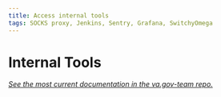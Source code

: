 ```yaml
---
title: Access internal tools
tags: SOCKS proxy, Jenkins, Sentry, Grafana, SwitchyOmega
---
```


# Internal Tools

*[See the most current documentation in the va.gov-team repo.](https://github.com/department-of-veterans-affairs/va.gov-team/blob/master/platform/engineering/internal-tools.md)*
